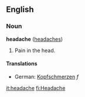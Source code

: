 ==English==
===Noun===
'''headache''' ([[headaches]])

# Pain in the head.

====Translations====
*German: [[Kopfschmerzen]] ''f''

[[it:headache]]
[[fi:Headache]]